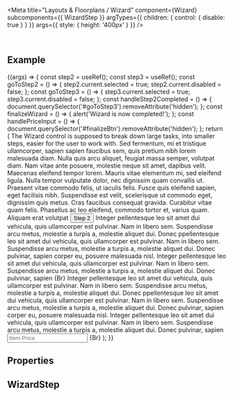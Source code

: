 
<Meta
  title="Layouts & Floorplans / Wizard"
  component={Wizard}
  subcomponents={{ WizardStep }}
  argTypes={{
    children: { control: { disable: true } }
  }}
  args={{
    style: {
      height: '400px'
    }
  }}
/>

<DocsHeader since="0.12.0" />

<br />

## Example

<Canvas>
  <Story name="Default">
    {(args) => {
      const step2 = useRef();
      const step3 = useRef();
      const goToStep2 = () => {
        step2.current.selected = true;
        step2.current.disabled = false;
      };
      const goToStep3 = () => {
        step3.current.selected = true;
        step3.current.disabled = false;
      };
      const handleStep2Completed = () => {
        document.querySelector('#goToStep3').removeAttribute('hidden');
      };
      const finalizeWizard = () => {
        alert('Wizard is now completed!');
      };
      const handlePriceInput = () => {
        document.querySelector('#finalizeBtn').removeAttribute('hidden');
      };
      return (
        <Wizard {...args}>
          <WizardStep icon="product" titleText="Product Type" selected>
            <Title>1. Product Type</Title>
            <MessageStrip design={MessageStripDesign.Information}>
              The Wizard control is supposed to break down large tasks, into smaller steps, easier for the user to work
              with.
            </MessageStrip>
            <Label wrappingType={WrappingType.None}>
              Sed fermentum, mi et tristique ullamcorper, sapien sapien faucibus sem, quis pretium nibh lorem malesuada
              diam. Nulla quis arcu aliquet, feugiat massa semper, volutpat diam. Nam vitae ante posuere, molestie neque
              sit amet, dapibus velit. Maecenas eleifend tempor lorem. Mauris vitae elementum mi, sed eleifend ligula.
              Nulla tempor vulputate dolor, nec dignissim quam convallis ut. Praesent vitae commodo felis, ut iaculis
              felis. Fusce quis eleifend sapien, eget facilisis nibh. Suspendisse est velit, scelerisque ut commodo
              eget, dignissim quis metus. Cras faucibus consequat gravida. Curabitur vitae quam felis. Phasellus ac leo
              eleifend, commodo tortor et, varius quam. Aliquam erat volutpat
            </Label>
            <Button design={ButtonDesign.Emphasized} onClick={goToStep2}>
              Step 2
            </Button>
          </WizardStep>
          <WizardStep icon="hint" titleText="Product Information" disabled ref={step2}>
            <Title>2. Product Information</Title>
            <Label wrappingType={WrappingType.None}>
              Integer pellentesque leo sit amet dui vehicula, quis ullamcorper est pulvinar. Nam in libero sem.
              Suspendisse arcu metus, molestie a turpis a, molestie aliquet dui. Donec ppellentesque leo sit amet dui
              vehicula, quis ullamcorper est pulvinar. Nam in libero sem. Suspendisse arcu metus, molestie a turpis a,
              molestie aliquet dui. Donec pulvinar, sapien corper eu, posuere malesuada nisl. Integer pellentesque leo
              sit amet dui vehicula, quis ullamcorper est pulvinar. Nam in libero sem. Suspendisse arcu metus, molestie
              a turpis a, molestie aliquet dui. Donec pulvinar, sapien
            </Label>
            <CheckBox onChange={handleStep2Completed} text="Step Completed" />
            {Br}
            <Button id="goToStep3" design={ButtonDesign.Emphasized} onClick={goToStep3} hidden>
              Step 3
            </Button>
          </WizardStep>
          <WizardStep icon="lead" titleText="Pricing" disabled ref={step3}>
            <Title>4. Pricing</Title>
            <Label wrappingType={WrappingType.None}>
              Integer pellentesque leo sit amet dui vehicula, quis ullamcorper est pulvinar. Nam in libero sem.
              Suspendisse arcu metus, molestie a turpis a, molestie aliquet dui. Donec ppellentesque leo sit amet dui
              vehicula, quis ullamcorper est pulvinar. Nam in libero sem. Suspendisse arcu metus, molestie a turpis a,
              molestie aliquet dui. Donec pulvinar, sapien corper eu, posuere malesuada nisl. Integer pellentesque leo
              sit amet dui vehicula, quis ullamcorper est pulvinar. Nam in libero sem. Suspendisse arcu metus, molestie
              a turpis a, molestie aliquet dui. Donec pulvinar, sapien
            </Label>
            <Input placeholder="Item Price" onInput={handlePriceInput} />
            {Br}
            <Button design={ButtonDesign.Emphasized} onClick={finalizeWizard} hidden id="finalizeBtn">
              Finalize
            </Button>
          </WizardStep>
        </Wizard>
      );
    }}
  </Story>
</Canvas>

## Properties

<ArgsTableWithNote story="." />

<Description />

<SubcomponentsSection />

## WizardStep

<WizardStepDescription />

<Footer />
